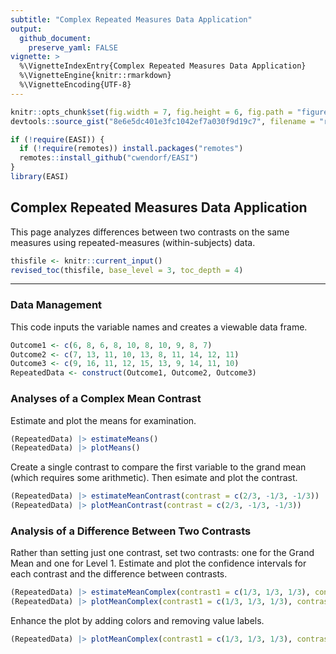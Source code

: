```yaml
---
subtitle: "Complex Repeated Measures Data Application"
output:
  github_document:
    preserve_yaml: FALSE
vignette: >
  %\VignetteIndexEntry{Complex Repeated Measures Data Application}
  %\VignetteEngine{knitr::rmarkdown}
  %\VignetteEncoding{UTF-8}
---
```


```r
knitr::opts_chunk$set(fig.width = 7, fig.height = 6, fig.path = "figures/", echo = TRUE, warning = FALSE, message = FALSE)
devtools::source_gist("8e6e5dc401e3fc1042ef7a030f9d19c7", filename = "revised_toc.R")
```

```r
if (!require(EASI)) {
  if (!require(remotes)) install.packages("remotes")
  remotes::install_github("cwendorf/EASI")
}
library(EASI)
```

## Complex Repeated Measures Data Application

This page analyzes differences between two contrasts on the same measures using repeated-measures (within-subjects) data.

```r
thisfile <- knitr::current_input()
revised_toc(thisfile, base_level = 3, toc_depth = 4)
```

---

### Data Management

This code inputs the variable names and creates a viewable data frame.
```r
Outcome1 <- c(6, 8, 6, 8, 10, 8, 10, 9, 8, 7)
Outcome2 <- c(7, 13, 11, 10, 13, 8, 11, 14, 12, 11)
Outcome3 <- c(9, 16, 11, 12, 15, 13, 9, 14, 11, 10)
RepeatedData <- construct(Outcome1, Outcome2, Outcome3)
```

### Analyses of a Complex Mean Contrast

Estimate and plot the means for examination.
```r
(RepeatedData) |> estimateMeans()
(RepeatedData) |> plotMeans()
```

Create a single contrast to compare the first variable to the grand mean (which requires some arithmetic). Then esimate and plot the contrast.
```r
(RepeatedData) |> estimateMeanContrast(contrast = c(2/3, -1/3, -1/3))
(RepeatedData) |> plotMeanContrast(contrast = c(2/3, -1/3, -1/3))
```

### Analysis of a Difference Between Two Contrasts

Rather than setting just one contrast, set two contrasts: one for the Grand Mean and one for Level 1. Estimate and plot the confidence intervals for each contrast and the difference between contrasts.
```r
(RepeatedData) |> estimateMeanComplex(contrast1 = c(1/3, 1/3, 1/3), contrast2 = c(1, 0, 0), labels = c("GrandMean", "O1Only"))
(RepeatedData) |> plotMeanComplex(contrast1 = c(1/3, 1/3, 1/3), contrast2 = c(1, 0, 0), labels = c("GrandMean", "O1Only"))
```

Enhance the plot by adding colors and removing value labels.
```r
(RepeatedData) |> plotMeanComplex(contrast1 = c(1/3, 1/3, 1/3), contrast2 = c(1, 0, 0), labels = c("GrandMean", "O1Only"), values = FALSE, col = c("darkred", "darkblue", "black"))
```
